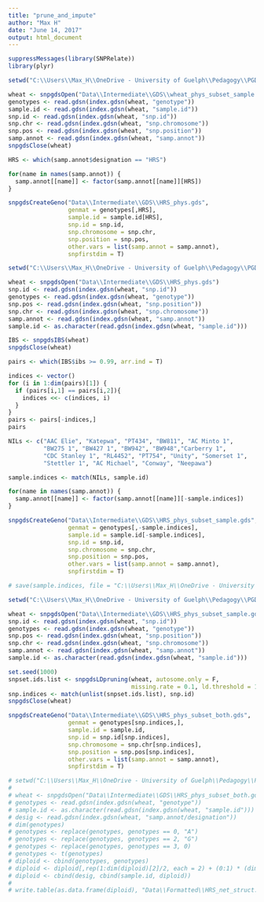 ---
title: "prune_and_impute"
author: "Max H"
date: "June 14, 2017"
output: html_document
---

```{r}
suppressMessages(library(SNPRelate))
library(plyr)

setwd("C:\\Users\\Max_H\\OneDrive - University of Guelph\\Pedagogy\\PGDA\\")

wheat <- snpgdsOpen("Data\\Intermediate\\GDS\\wheat_phys_subset_sample.gds")
genotypes <- read.gdsn(index.gdsn(wheat, "genotype"))
sample.id <- read.gdsn(index.gdsn(wheat, "sample.id"))
snp.id <- read.gdsn(index.gdsn(wheat, "snp.id"))
snp.chr <- read.gdsn(index.gdsn(wheat, "snp.chromosome"))
snp.pos <- read.gdsn(index.gdsn(wheat, "snp.position"))
samp.annot <- read.gdsn(index.gdsn(wheat, "samp.annot"))
snpgdsClose(wheat)

HRS <- which(samp.annot$designation == "HRS")

for(name in names(samp.annot)) {
  samp.annot[[name]] <- factor(samp.annot[[name]][HRS])
}

snpgdsCreateGeno("Data\\Intermediate\\GDS\\HRS_phys.gds",
                 genmat = genotypes[,HRS],
                 sample.id = sample.id[HRS], 
                 snp.id = snp.id,
                 snp.chromosome = snp.chr,
                 snp.position = snp.pos,
                 other.vars = list(samp.annot = samp.annot),
                 snpfirstdim = T)
```
```{r}
setwd("C:\\Users\\Max_H\\OneDrive - University of Guelph\\Pedagogy\\PGDA\\")

wheat <- snpgdsOpen("Data\\Intermediate\\GDS\\HRS_phys.gds")
snp.id <- read.gdsn(index.gdsn(wheat, "snp.id"))
genotypes <- read.gdsn(index.gdsn(wheat, "genotype"))
snp.pos <- read.gdsn(index.gdsn(wheat, "snp.position"))
snp.chr <- read.gdsn(index.gdsn(wheat, "snp.chromosome"))
samp.annot <- read.gdsn(index.gdsn(wheat, "samp.annot"))
sample.id <- as.character(read.gdsn(index.gdsn(wheat, "sample.id")))

IBS <- snpgdsIBS(wheat)
snpgdsClose(wheat)

pairs <- which(IBS$ibs >= 0.99, arr.ind = T)

indices <- vector()
for (i in 1:dim(pairs)[1]) {
  if (pairs[i,1] == pairs[i,2]){
    indices <<- c(indices, i)
  }
}
pairs <- pairs[-indices,]
pairs

NILs <- c("AAC Elie", "Katepwa", "PT434", "BW811", "AC Minto 1",
          "BW275 1", "BW427 1", "BW942", "BW948","Carberry 1", 
          "CDC Stanley 1", "RL4452", "PT754", "Unity", "Somerset 1", 
          "Stettler 1", "AC Michael", "Conway", "Neepawa")

sample.indices <- match(NILs, sample.id)

for(name in names(samp.annot)) {
  samp.annot[[name]] <- factor(samp.annot[[name]][-sample.indices])
}

snpgdsCreateGeno("Data\\Intermediate\\GDS\\HRS_phys_subset_sample.gds",
                 genmat = genotypes[,-sample.indices],
                 sample.id = sample.id[-sample.indices], 
                 snp.id = snp.id,
                 snp.chromosome = snp.chr,
                 snp.position = snp.pos,
                 other.vars = list(samp.annot = samp.annot),
                 snpfirstdim = T)

# save(sample.indices, file = "C:\\Users\\Max_H\\OneDrive - University of Guelph\\Pedagogy\\PGDA\\Data\\Formatted\\sample_indices_HRS.Rdata")
```


```{r}
setwd("C:\\Users\\Max_H\\OneDrive - University of Guelph\\Pedagogy\\PGDA\\")

wheat <- snpgdsOpen("Data\\Intermediate\\GDS\\HRS_phys_subset_sample.gds")
snp.id <- read.gdsn(index.gdsn(wheat, "snp.id"))
genotypes <- read.gdsn(index.gdsn(wheat, "genotype"))
snp.pos <- read.gdsn(index.gdsn(wheat, "snp.position"))
snp.chr <- read.gdsn(index.gdsn(wheat, "snp.chromosome"))
samp.annot <- read.gdsn(index.gdsn(wheat, "samp.annot"))
sample.id <- as.character(read.gdsn(index.gdsn(wheat, "sample.id")))

set.seed(1000)
snpset.ids.list <- snpgdsLDpruning(wheat, autosome.only = F, 
                                   missing.rate = 0.1, ld.threshold = 1, slide.max.bp = 1e9)
snp.indices <- match(unlist(snpset.ids.list), snp.id)
snpgdsClose(wheat)

snpgdsCreateGeno("Data\\Intermediate\\GDS\\HRS_phys_subset_both.gds",
                 genmat = genotypes[snp.indices,],
                 sample.id = sample.id, 
                 snp.id = snp.id[snp.indices],
                 snp.chromosome = snp.chr[snp.indices],
                 snp.position = snp.pos[snp.indices],
                 other.vars = list(samp.annot = samp.annot),
                 snpfirstdim = T)
```

```{r}
# setwd("C:\\Users\\Max_H\\OneDrive - University of Guelph\\Pedagogy\\PGDA\\")
# 
# wheat <- snpgdsOpen("Data\\Intermediate\\GDS\\HRS_phys_subset_both.gds")
# genotypes <- read.gdsn(index.gdsn(wheat, "genotype"))
# sample.id <- as.character(read.gdsn(index.gdsn(wheat, "sample.id")))
# desig <- read.gdsn(index.gdsn(wheat, "samp.annot/designation"))
# dim(genotypes)
# genotypes <- replace(genotypes, genotypes == 0, "A")
# genotypes <- replace(genotypes, genotypes == 2, "G")
# genotypes <- replace(genotypes, genotypes == 3, 0)
# genotypes <- t(genotypes)
# diploid <- cbind(genotypes, genotypes)
# diploid <- diploid[,rep(1:dim(diploid)[2]/2, each = 2) + (0:1) * (dim(diploid)[2]/2)]
# diploid <- cbind(desig, cbind(sample.id, diploid))
# 
# write.table(as.data.frame(diploid), "Data\\Formatted\\HRS_net_struct.csv", quote = F, row.names = F, col.names = F, sep = ",")
```
